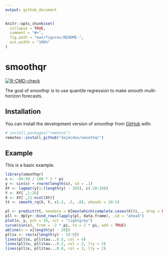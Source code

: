 ```yaml
---
output: github_document
---
```


<!-- README.md is generated from README.Rmd. Please edit that file -->

```r
knitr::opts_chunk$set(
  collapse = TRUE,
  comment = "#>",
  fig.path = "man/figures/README-",
  out.width = "100%"
)
```

# smoothqr

<!-- badges: start -->
[![R-CMD-check](https://github.com/dajmcdon/smoothqr/actions/workflows/R-CMD-check.yaml/badge.svg)](https://github.com/dajmcdon/smoothqr/actions/workflows/R-CMD-check.yaml)
<!-- badges: end -->

The goal of smoothqr is to use quantile regression to make smooth 
multi-horizon forecasts.

## Installation

You can install the development version of smoothqr from [GitHub](https://github.com/) with:

``` r
# install.packages("remotes")
remotes::install_github("dajmcdon/smoothqr")
```

## Example

This is a basic example.

```r
library(smoothqr)
x <- -99:99 / 100 * 2 * pi
y <- sin(x) + rnorm(length(x), sd = .1)
XY <- lagmat(y[1:(length(y) - 20)], c(-20:20))
Y <- XY[ ,1:20]
X <- XY[ ,21:ncol(XY)]
tt <- smooth_rq(X, Y, c(.2, .5, .8), aheads = 20:1)

pl <- predict(tt, newdata = X[max(which(complete.cases(X))), , drop = FALSE])
pll <- dplyr::bind_rows(lapply(pl, data.frame), .id = "ahead")
plot(x, y, pch = 16, col = "lightgrey")
curve(sin(x), from = -2 * pi, to = 2 * pi, add = TRUE)
abline(v = x[length(y) - 20])
pll$x <- rev(x[length(y) - 19:0])
lines(pll$x, pll$tau...0.5, col = 4)
lines(pll$x, pll$tau...0.2, col = 2, lty = 2)
lines(pll$x, pll$tau...0.8, col = 2, lty = 2)
```

